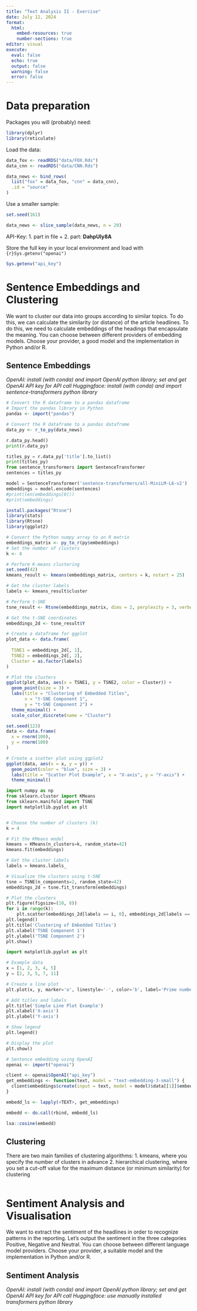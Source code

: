 ```yaml
---
title: "Text Analysis II - Exercise"
date: July 12, 2024
format: 
  html:
    embed-resources: true
    number-sections: true
editor: visual
execute: 
  eval: false
  echo: true
  output: false
  warning: false
  error: false
---
```


# Data preparation

Packages you will (probably) need:

```r
library(dplyr)
library(reticulate)
```

Load the data:

```r
data_fox <- readRDS("data/FOX.Rds")
data_cnn <- readRDS("data/CNN.Rds")

data_news <- bind_rows(
  list("fox" = data_fox, "cnn" = data_cnn),
  .id = "source"
)
```

Use a smaller sample:

```r
set.seed(161)

data_news <- slice_sample(data_news, n = 20)
```

API-Key: 1. part in file + 2. part: **DahpUIy8A**

Store the full key in your local environment and load with `{r}Sys.getenv("openai")`

```r
Sys.getenv("api_key")
```

# Sentence Embeddings and Clustering

We want to cluster our data into groups according to similar topics. To do this, we can calculate the similarity (or distance) of the article headlines. To do this, we need to calculate embeddings of the headings that encapsulate the meaning. You can choose between different providers of embedding models. Choose your provider, a good model and the implementation in Python and/or R.

## Sentence Embeddings

*OpenAI: install (with conda) and import OpenAI python library; set and get OpenAI API key for API call* *Huggingface: install (with conda) and import sentence-transformers python library*

```r
# Convert the R dataframe to a pandas dataframe
# Import the pandas library in Python
pandas <- import("pandas")

# Convert the R dataframe to a pandas dataframe
data_py <- r_to_py(data_news)
```

```python
r.data_py.head()
print(r.data_py)
```

```python
titles_py = r.data_py['title'].to_list()
print(titles_py)
from sentence_transformers import SentenceTransformer
sentences = titles_py

model = SentenceTransformer('sentence-transformers/all-MiniLM-L6-v2')
embeddings = model.encode(sentences)
#print(len(embeddings[0]))
#print(embeddings)
```

```r
install.packages("Rtsne")
library(stats)
library(Rtsne)
library(ggplot2)
```

```r
# Convert the Python numpy array to an R matrix
embeddings_matrix <- py_to_r(py$embeddings)
# Set the number of clusters
k <- 4

# Perform K-means clustering
set.seed(42)
kmeans_result <- kmeans(embeddings_matrix, centers = k, nstart = 25)

# Get the cluster labels
labels <- kmeans_result$cluster

# Perform t-SNE
tsne_result <- Rtsne(embeddings_matrix, dims = 2, perplexity = 3, verbose = TRUE, max_iter = 1000)

# Get the t-SNE coordinates
embeddings_2d <- tsne_result$Y

# Create a dataframe for ggplot
plot_data <- data.frame(
  
  TSNE1 = embeddings_2d[, 1],
  TSNE2 = embeddings_2d[, 2],
  Cluster = as.factor(labels)
)

# Plot the clusters
ggplot(plot_data, aes(x = TSNE1, y = TSNE2, color = Cluster)) +
  geom_point(size = 3) +
  labs(title = "Clustering of Embedded Titles",
       x = "t-SNE Component 1",
       y = "t-SNE Component 2") +
  theme_minimal() +
  scale_color_discrete(name = "Cluster")

```

```r
set.seed(123)
data <- data.frame(
  x = rnorm(100),
  y = rnorm(100)
)

# Create a scatter plot using ggplot2
ggplot(data, aes(x = x, y = y)) +
  geom_point(color = "blue", size = 3) +
  labs(title = "Scatter Plot Example", x = "X-axis", y = "Y-axis") +
  theme_minimal()
```

```python
import numpy as np
from sklearn.cluster import KMeans
from sklearn.manifold import TSNE
import matplotlib.pyplot as plt


# Choose the number of clusters (k)
k = 4 

# Fit the KMeans model
kmeans = KMeans(n_clusters=k, random_state=42)
kmeans.fit(embeddings)

# Get the cluster labels
labels = kmeans.labels_

# Visualize the clusters using t-SNE
tsne = TSNE(n_components=2, random_state=42)
embeddings_2d = tsne.fit_transform(embeddings)

# Plot the clusters
plt.figure(figsize=(10, 8))
for i in range(k):
    plt.scatter(embeddings_2d[labels == i, 0], embeddings_2d[labels == i, 1], label=f'Cluster {i}')
plt.legend()
plt.title('Clustering of Embedded Titles')
plt.xlabel('TSNE Component 1')
plt.ylabel('TSNE Component 2')
plt.show()


```

```python
import matplotlib.pyplot as plt

# Example data
x = [1, 2, 3, 4, 5]
y = [2, 3, 5, 7, 11]

# Create a line plot
plt.plot(x, y, marker='o', linestyle='-', color='b', label='Prime numbers')

# Add titles and labels
plt.title('Simple Line Plot Example')
plt.xlabel('X-axis')
plt.ylabel('Y-axis')

# Show legend
plt.legend()

# Display the plot
plt.show()
```

```r
# Sentence embedding using OpenAI
openai <- import("openai")

client <- openai$OpenAI("api_key")
get_embeddings <- function(text, model = "text-embedding-3-small") {
  client$embeddings$create(input = text, model = model)$data[[1]]$embedding
}

embedd_ls <- lapply(<TEXT>, get_embeddings)

embedd <- do.call(rbind, embedd_ls)

lsa::cosine(embedd)
```

## Clustering

There are two main families of clustering algorithms: 1. kmeans, where you specify the number of clusters in advance 2. hierarchical clustering, where you set a cut-off value for the maximum distance (or minimum similarity) for clustering

```r

```

# Sentiment Analysis and Visualisation

We want to extract the sentiment of the headlines in order to recognize patterns in the reporting. Let's output the sentiment in the three categories Positive, Negative and Neutral. You can choose between different language model providers. Choose your provider, a suitable model and the implementation in Python and/or R.

## Sentiment Analysis

*OpenAI: install (with conda) and import OpenAI python library; set and get OpenAI API key for API call* *Huggingface: use manually installed transformers python library*

```r

```
